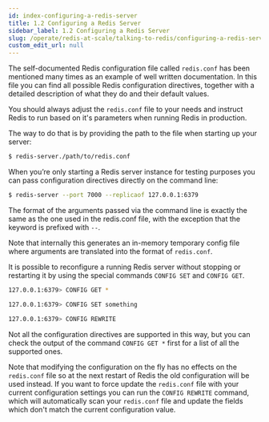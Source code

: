 ```yaml
---
id: index-configuring-a-redis-server
title: 1.2 Configuring a Redis Server
sidebar_label: 1.2 Configuring a Redis Server
slug: /operate/redis-at-scale/talking-to-redis/configuring-a-redis-server
custom_edit_url: null
---
```



The self-documented Redis configuration file called `redis.conf` has been mentioned many times as an example of well written documentation. In this file you can find all possible Redis configuration directives, together with a detailed description of what they do and their default values.

You should always adjust the `redis.conf` file to your needs and instruct Redis to run based on it's parameters when running Redis in production.

The way to do that is by providing the path to the file when starting up your server:

```bash
$ redis-server./path/to/redis.conf
```

When you’re only starting a Redis server instance for testing purposes you can pass configuration directives directly on the command line:

```bash
$ redis-server --port 7000 --replicaof 127.0.0.1:6379
```

The format of the arguments passed via the command line is exactly the same as the one used in the redis.conf file, with the exception that the keyword is prefixed with `--`.

Note that internally this generates an in-memory temporary config file where arguments are translated into the format of `redis.conf`.

It is possible to reconfigure a running Redis server without stopping or restarting it by using the special commands `CONFIG SET` and `CONFIG GET`.

```bash
127.0.0.1:6379> CONFIG GET *

127.0.0.1:6379> CONFIG SET something

127.0.0.1:6379> CONFIG REWRITE
```

Not all the configuration directives are supported in this way, but you can check the output of the command `CONFIG GET *` first for a list of all the supported ones.

Note that modifying the configuration on the fly has no effects on the `redis.conf` file so at the next restart of Redis the old configuration will be used instead. If you want to force update the `redis.conf` file with your current configuration settings you can run the `CONFIG REWRITE` command, which will automatically scan your `redis.conf` file and update the fields which don't match the current configuration value.
